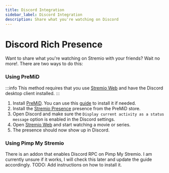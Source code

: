 ```yaml
---
title: Discord Integration
sidebar_label: Discord Integration
description: Share what you're watching on Discord
---
```


# Discord Rich Presence

Want to share what you're watching on Stremio with your friends? Wait no more!.
There are two ways to do this:

### Using PreMiD

:::info
This method requires that you use [Stremio Web](https://web.stremio.com/) and have the Discord desktop client installed.
:::

1. Install [PreMiD](https://premid.app/downloads). You can use this [guide](https://docs.premid.app/en/install) to install it if needed.
2. Install the [Stremio Presence](https://premid.app/store/presences/Stremio) presence from the PreMiD store.
3. Open Discord and make sure the `Display current activity as a status message` option is enabled in the Discord settings.
4. Open [Stremio Web](https://web.stremio.com/) and start watching a movie or series.
5. The presence should now show up in Discord.

### Using Pimp My Stremio

There is an addon that enables Discord RPC on Pimp My Stremio. I am currently unsure if it works, I will check this later and update the guide accordingly.
TODO: Add instructions on how to install it.

